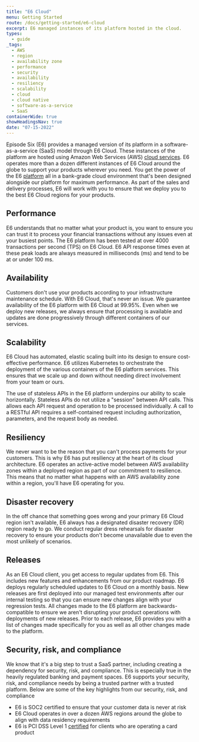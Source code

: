 ```yaml
---
title: "E6 Cloud"
menu: Getting Started
route: /docs/getting-started/e6-cloud
excerpt: E6 managed instances of its platform hosted in the cloud.
types:
  - guide
_tags:
  - AWS
  - region
  - availability zone
  - performance
  - security
  - availability
  - resiliency
  - scalability
  - cloud
  - cloud native
  - software-as-a-service
  - SaaS
containerWide: true
showHeadingsNav: true
date: "07-15-2022"
---
```


Episode Six (E6) provides a managed version of its platform in a software-as-a-service (SaaS) model through E6 Cloud. These instances of the platform are hosted using Amazon Web Services (AWS) [cloud services](https://aws.amazon.com/). E6 operates more than a dozen different instances of E6 Cloud around the globe to support your products wherever you need. You get the power of the E6 [platform](/docs/getting-started/platform-overview) all in a bank-grade cloud environment that's been designed alongside our platform for maximum performance. As part of the sales and delivery processes, E6 will work with you to ensure that we deploy you to the best E6 Cloud regions for your products.

## Performance

E6 understands that no matter what your product is, you want to ensure you can trust it to process your financial transactions without any issues even at your busiest points. The E6 platform has been tested at over 4000 transactions per second (TPS) on E6 Cloud. E6 API response times even at these peak loads are always measured in milliseconds (ms) and tend to be at or under 100 ms.

## Availability

Customers don't use your products according to your infrastructure maintenance schedule. With E6 Cloud, that's never an issue. We guarantee availability of the E6 platform with E6 Cloud at 99.95%. Even when we deploy new releases, we always ensure that processing is available and updates are done progressively through different containers of our services.

## Scalability

E6 Cloud has automated, elastic scaling built into its design to ensure cost-effective performance. E6 utilizes Kubernetes to orchestrate the deployment of the various containers of the E6 platform services. This ensures that we scale up and down without needing direct involvement from your team or ours.

The use of stateless APIs in the E6 platform underpins our ability to scale horizontally. Stateless APIs do not utilize a "session" between API calls. This allows each API request and operation to be processed individually. A call to a RESTful API requires a self-contained request including authorization, parameters, and the request body as needed.

## Resiliency

We never want to be the reason that you can't process payments for your customers. This is why E6 has put resiliency at the heart of its cloud architecture. E6 operates an active-active model between AWS availability zones within a deployed region as part of our commitment to resilience. This means that no matter what happens with an AWS availability zone within a region, you'll have E6 operating for you.

## Disaster recovery

In the off chance that something goes wrong and your primary E6 Cloud region isn't available, E6 always has a designated disaster recovery (DR) region ready to go. We conduct regular dress rehearsals for disaster recovery to ensure your products don't become unavailable due to even the most unlikely of scenarios.

## Releases

As an E6 Cloud client, you get access to regular updates from E6. This includes new features and enhancements from our product roadmap. E6 deploys regularly scheduled updates to E6 Cloud on a monthly basis. New releases are first deployed into our managed test environments after our internal testing so that you can ensure new changes align with your regression tests. All changes made to the E6 platform are backwards-compatible to ensure we aren't disrupting your product operations with deployments of new releases. Prior to each release, E6 provides you with a list of changes made specifically for you as well as all other changes made to the platform.

## Security, risk, and compliance

We know that it's a big step to trust a SaaS partner, including creating a dependency for security, risk, and compliance. This is especially true in the heavily regulated banking and payment spaces. E6 supports your security, risk, and compliance needs by being a trusted partner with a trusted platform. Below are some of the key highlights from our security, risk, and compliance

- E6 is SOC2 certified to ensure that your customer data is never at risk
- E6 Cloud operates in over a dozen AWS regions around the globe to align with data residency requirements
- E6 is PCI DSS Level 1 [certified](/docs/cards/pci-compliance) for clients who are operating a card product